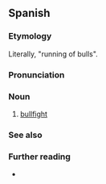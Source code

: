 ==Spanish==

===Etymology===
Literally, "running of bulls".

===Pronunciation===
{{es-IPA}}

===Noun===
{{es-noun|f}}

# [[bullfight]] {{gloss|bullfighting event}}
#: {{syn|es|corrida}}

===See also===
{{col4|es
|banderilla
|banderillero
|capote
|descabello
|estocada
|estoque
|faena
|indulto
|matador
|montera
|muleta
|novillada
|novillero
|pica
|picador
|plaza de toros
|puntilla
|rejoneador
|tauromaquia
|tercio
|toreador
|torero
|vara
}}

===Further reading===
* {{R:es:DRAE}}

{{C|es|Bullfighting}}
